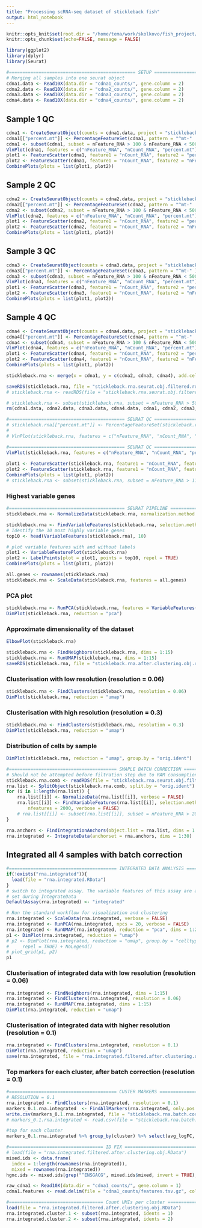 ```yaml
---
title: "Processing scRNA-seq dataset of stickleback fish"
output: html_notebook
---
```


```r
knitr::opts_knit$set(root.dir = "/home/tema/work/skolkovo/fish_project/data/")
knitr::opts_chunk$set(echo=FALSE, message = FALSE)
```

```r
library(ggplot2)
library(dplyr)
library(Seurat)
```

```r
#=============================================== SETUP =============================================
# Merging all samples into one seurat object
cdna1.data <- Read10X(data.dir = "cdna1_counts/", gene.column = 2)
cdna2.data <- Read10X(data.dir = "cdna2_counts/", gene.column = 2)
cdna3.data <- Read10X(data.dir = "cdna3_counts/", gene.column = 2)
cdna4.data <- Read10X(data.dir = "cdna4_counts/", gene.column = 2)


```

## Sample 1 QC

```r
cdna1 <- CreateSeuratObject(counts = cdna1.data, project = "stickleback.sample.1")
cdna1[["percent.mt"]] <- PercentageFeatureSet(cdna1, pattern = "^mt-"  )
cdna1 <- subset(cdna1, subset = nFeature_RNA > 100 & nFeature_RNA < 500 & percent.mt < 2)
VlnPlot(cdna1, features = c("nFeature_RNA", "nCount_RNA", "percent.mt"), ncol = 3, pt.size = 0.1) 
plot1 <- FeatureScatter(cdna1, feature1 = "nCount_RNA", feature2 = "percent.mt")
plot2 <- FeatureScatter(cdna1, feature1 = "nCount_RNA", feature2 = "nFeature_RNA")
CombinePlots(plots = list(plot1, plot2))
```

## Sample 2 QC

```r
cdna2 <- CreateSeuratObject(counts = cdna2.data, project = "stickleback.sample.2")
cdna2[["percent.mt"]] <- PercentageFeatureSet(cdna2, pattern = "^mt-"  )
cdna2 <- subset(cdna2, subset = nFeature_RNA > 100 & nFeature_RNA < 500 & percent.mt < 2)
VlnPlot(cdna2, features = c("nFeature_RNA", "nCount_RNA", "percent.mt"), ncol = 3, pt.size = 0.1) 
plot1 <- FeatureScatter(cdna2, feature1 = "nCount_RNA", feature2 = "percent.mt")
plot2 <- FeatureScatter(cdna2, feature1 = "nCount_RNA", feature2 = "nFeature_RNA")
CombinePlots(plots = list(plot1, plot2))
```

## Sample 3 QC

```r
cdna3 <- CreateSeuratObject(counts = cdna3.data, project = "stickleback.sample.3")
cdna3[["percent.mt"]] <- PercentageFeatureSet(cdna3, pattern = "^mt-" )
cdna3 <- subset(cdna3, subset = nFeature_RNA > 100 & nFeature_RNA < 500 & percent.mt < 2)
VlnPlot(cdna3, features = c("nFeature_RNA", "nCount_RNA", "percent.mt"), ncol = 3, pt.size = 0.1) 
plot1 <- FeatureScatter(cdna3, feature1 = "nCount_RNA", feature2 = "percent.mt")
plot2 <- FeatureScatter(cdna3, feature1 = "nCount_RNA", feature2 = "nFeature_RNA")
CombinePlots(plots = list(plot1, plot2))
```

## Sample 4 QC

```r
cdna4 <- CreateSeuratObject(counts = cdna4.data, project = "stickleback.sample.4")
cdna4[["percent.mt"]] <- PercentageFeatureSet(cdna4, pattern = "^mt-"  )
cdna4 <- subset(cdna4, subset = nFeature_RNA > 100 & nFeature_RNA < 500 & percent.mt < 2)
VlnPlot(cdna4, features = c("nFeature_RNA", "nCount_RNA", "percent.mt"), ncol = 3, pt.size = 0.1) 
plot1 <- FeatureScatter(cdna4, feature1 = "nCount_RNA", feature2 = "percent.mt")
plot2 <- FeatureScatter(cdna4, feature1 = "nCount_RNA", feature2 = "nFeature_RNA")
CombinePlots(plots = list(plot1, plot2))
```

```r
stickleback.rna <- merge(x = cdna1, y = c(cdna2, cdna3, cdna4), add.cell.ids = c("cDNA1", "cDNA2", "cDNA3", "cDNA4"), project = "stickleback.rna" )

saveRDS(stickleback.rna, file = "stickleback.rna.seurat.obj.filtered.rds")
# stickleback.rna <- readRDS(file = "stickleback.rna.seurat.obj.filtered.rds")

# stickleback.rna <- subset(stickleback.rna, subset = nFeature_RNA > 50 & nFeature_RNA < 1000)
rm(cdna1.data, cdna2.data, cdna3.data, cdna4.data, cdna1, cdna2, cdna3, cdna4)
```


```r
#=========================================== SEURAT QC ==============================================
# stickleback.rna[["percent.mt"]] <- PercentageFeatureSet(stickleback.rna, pattern = "^mt-",  )
# 
# VlnPlot(stickleback.rna, features = c("nFeature_RNA", "nCount_RNA", "percent.mt"), ncol = 3)
```

```r
#=========================================== SEURAT QC ==============================================
VlnPlot(stickleback.rna, features = c("nFeature_RNA", "nCount_RNA", "percent.mt"), ncol = 3, pt.size = 0.1) 
  
plot1 <- FeatureScatter(stickleback.rna, feature1 = "nCount_RNA", feature2 = "percent.mt")
plot2 <- FeatureScatter(stickleback.rna, feature1 = "nCount_RNA", feature2 = "nFeature_RNA")
CombinePlots(plots = list(plot1, plot2))
# stickleback.rna <- subset(stickleback.rna, subset = nFeature_RNA > 110 & nFeature_RNA < 500 & percent.mt < 2)
```


### Highest variable genes

```r
#=========================================== SEURAT PIPELINE ==============================================
stickleback.rna <- NormalizeData(stickleback.rna, normalization.method = "LogNormalize", scale.factor = 10000)

stickleback.rna <- FindVariableFeatures(stickleback.rna, selection.method = "vst", nfeatures = 2000)
# Identify the 10 most highly variable genes
top10 <- head(VariableFeatures(stickleback.rna), 10)

# plot variable features with and without labels
plot1 <- VariableFeaturePlot(stickleback.rna)
plot2 <- LabelPoints(plot = plot1, points = top10, repel = TRUE)
CombinePlots(plots = list(plot1, plot2))
```

```r
all.genes <- rownames(stickleback.rna)
stickleback.rna <- ScaleData(stickleback.rna, features = all.genes)
```

### PCA plot

```r
stickleback.rna <- RunPCA(stickleback.rna, features = VariableFeatures(object = stickleback.rna))
DimPlot(stickleback.rna, reduction = "pca")

```

### Approximate dimensionality of the dataset

```r
ElbowPlot(stickleback.rna)
```


```r
stickleback.rna <- FindNeighbors(stickleback.rna, dims = 1:15)
stickleback.rna <- RunUMAP(stickleback.rna, dims = 1:15)
saveRDS(stickleback.rna, file = "stickleback.rna.after.clustering.obj.rds")
```

### Clusterisation with low resolution (resolution = 0.06)
```r
stickleback.rna <- FindClusters(stickleback.rna, resolution = 0.06)
DimPlot(stickleback.rna, reduction = "umap")
```

### Clusterisation with high resolution (resolution = 0.3)
```r
stickleback.rna <- FindClusters(stickleback.rna, resolution = 0.3)
DimPlot(stickleback.rna, reduction = "umap")
```

### Distribution of cells by sample

```r
DimPlot(stickleback.rna, reduction = "umap", group.by = "orig.ident")
```




```r
#======================================== SMAPLE BATCH CORRECTION =============================================
# Should not be attempted before filtration step due to RAM consumption!!
stickleback.rna.comb <- readRDS(file = "stickleback.rna.seurat.obj.filtered.rds")
rna.list <- SplitObject(stickleback.rna.comb, split.by = "orig.ident")
for (i in 1:length(rna.list)) {
    rna.list[[i]] <- NormalizeData(rna.list[[i]], verbose = FALSE)
    rna.list[[i]] <- FindVariableFeatures(rna.list[[i]], selection.method = "vst", 
        nfeatures = 2000, verbose = FALSE)
    # rna.list[[i]] <- subset(rna.list[[i]], subset = nFeature_RNA > 200 & nFeature_RNA < 2500) #Filtration step, essential!!
}

rna.anchors <- FindIntegrationAnchors(object.list = rna.list, dims = 1:20)
rna.integrated <- IntegrateData(anchorset = rna.anchors, dims = 1:30)


```

## Integrated all 4 samples with batch correction

```r
#======================================== INTEGRATED DATA ANALYSIS =============================================
if(!exists("rna.integrated")){
  load(file = "rna.integrated.RData")
}
# switch to integrated assay. The variable features of this assay are automatically
# set during IntegrateData
DefaultAssay(rna.integrated) <- "integrated"

# Run the standard workflow for visualization and clustering
rna.integrated <- ScaleData(rna.integrated, verbose = FALSE)
rna.integrated <- RunPCA(rna.integrated, npcs = 20, verbose = FALSE)
rna.integrated <- RunUMAP(rna.integrated, reduction = "pca", dims = 1:20)
p1 <- DimPlot(rna.integrated, reduction = "umap")
# p2 <- DimPlot(rna.integrated, reduction = "umap", group.by = "celltype", label = TRUE, 
#     repel = TRUE) + NoLegend()
# plot_grid(p1, p2)
p1
```

### Clusterisation of integrated data with low resolution (resolution = 0.06)

```r
rna.integrated <- FindNeighbors(rna.integrated, dims = 1:15)
rna.integrated <- FindClusters(rna.integrated, resolution = 0.06)
rna.integrated <- RunUMAP(rna.integrated, dims = 1:15)
DimPlot(rna.integrated, reduction = "umap")

```

### Clusterisation of integrated data with higher resolution (resolution = 0.1)

```r
rna.integrated <- FindClusters(rna.integrated, resolution = 0.1)
DimPlot(rna.integrated, reduction = "umap")
save(rna.integrated, file = "rna.integrated.filtered.after.clustering.obj.RData")
```


### Top markers for each cluster, after batch correction (resolution = 0.1)
```r
#======================================== CUSTER MARKERS =============================================
# RESOLUTION = 0.1
rna.integrated <- FindClusters(rna.integrated, resolution = 0.1)
markers_0.1.rna.integrated  <- FindAllMarkers(rna.integrated, only.pos = TRUE, min.pct = 0.25, logfc.threshold = 0.15)
write.csv(markers_0.1.rna.integrated, file = "stickleback.rna.batch.corrected.res_0.1_markers.csv")
# markers_0.1.rna.integrated <- read.csv(file = "stickleback.rna.batch.corrected.res_0.1_markers.csv")

#top for each cluster
markers_0.1.rna.integrated %>% group_by(cluster) %>% select(avg_logFC, p_val_adj, cluster, gene) %>% top_n(n = 4, wt = avg_logFC)
```

```r
#=================================== ID FIX ==========================================
# load(file = "rna.integrated.filtered.after.clustering.obj.RData")
mixed.ids <- data.frame(
  index = 1:length(rownames(rna.integrated)),
  mixed = rownames(rna.integrated))
hgnc.ids <- mixed.ids[grep("^ENSGACG", mixed.ids$mixed, invert = TRUE),]

raw_cdna1 <- Read10X(data.dir = "cdna1_counts/", gene.column = 1)
cdna1.features <- read.delim(file = "cdna1_counts/features.tsv.gz", col.names = c("ensembl_id", "mixed_id", "type"))

```

```r
#=================================== Count UMIs per cluster ==========================================
load(file = "rna.integrated.filtered.after.clustering.obj.RData")
rna.integrated.cluster.1 <- subset(rna.integrated, idents = 1)
rna.integrated.cluster.2 <- subset(rna.integrated, idents = 2)
```